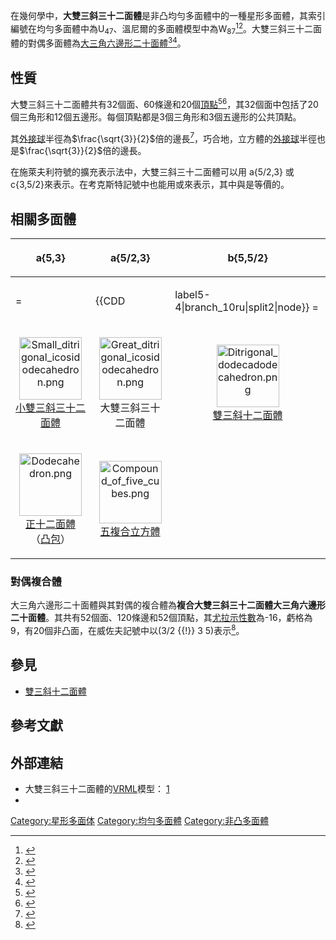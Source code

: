 {{Polyhedronbox
| name = 大雙三斜三十二面體
| polyhedron = 大雙三斜三十二面體
| imagename = Great ditrigonal icosidodecahedron.png
| rotating = Great ditrigonal icosidodecahedron.png
| rinfo = (點選檢視旋轉模型)
| Type = [[均勻多面體|均勻]]星形多面體
| Face = 32
| Edge = 60
| Vertice = 20
| Genu = 
| Face_type = {{nowrap|20個正三角形{3}}}<br/>{{nowrap|12個正五邊形{5}}}
| Vertice_type = ((3.5)<sup>3</sup>)/2
| Vertice_configuration = 
| Schläfli = 
| Wythoff = <sup>3</sup>/<sub>2</sub> | 3 5<br/>3 | <sup>3</sup>/<sub>2</sub> 5<br/>3 | 3 <sup>5</sup>/<sub>4</sub><br/>3/2 | <sup>3</sup>/<sub>2</sub> <sup>5</sup>/<sub>4</sub>
| Face_configuration = 20{3}+12{5}
| Conway = 
| Symmetry_group = I<sub>h</sub>, [5,3], *532
| Index_references = [[均勻多面體|U]]<sub>47</sub>, [[哈罗德·斯科特·麦克唐纳·考克斯特|C]]<sub>61</sub>, [[溫尼爾多面體模型列表|W]]<sub>87</sub>
| Rotation_group = 
| Dihedral_angle = 
| Properties = 
| 3d_image = 
| vfigimage = Great ditrigonal icosidodecahedron vertfig.png
| dual_image = DU47 great triambic icosahedron.png
| net_image = 
}}
在幾何學中，'''大雙三斜三十二面體'''是非凸均勻多面體中的一種星形多面體，其索引編號在均勻多面體中為U<sub>47</sub>、溫尼爾的多面體模型中為W<sub>87</sub><ref>{{cite book | author={{link-en|馬格努斯·J·溫尼爾|Magnus J. Wenninger|Wenninger, Magnus}} | title=Polyhedron Models | publisher=Cambridge University Press | year=1974 | isbn=0-521-09859-9 }}</ref><ref>{{Cite web |url=http://colinspics.org/life/maths/polyhedra/W87%20Great%20Ditrigonal%20Icosidodecahedron.htm |title=W<sub>87</sub> Great Ditrigonal Icosidodecahedron |publisher=colinspics.org |archiveurl=https://web.archive.org/web/20160901100403/http://colinspics.org/life/maths/polyhedra/W87%20Great%20Ditrigonal%20Icosidodecahedron.htm |archivedate=2016-09-01 |access-date=2016-09-01 |dead-url=yes }}</ref>。大雙三斜三十二面體的對偶多面體為[[大三角六邊形二十面體|大三角六邊形二十面體]]<ref>{{Cite web|url=http://archive.lib.msu.edu/crcmath/math/math/g/g263.htm|author=Eric W. Weisstein|title=Great Ditrigonal Icosidodecahedron whose Dual is the Great Triambic Icosahedron.|publisher=[[密西根州立大學|密西根州立大學]][[圖書館|圖書館]]|archiveurl=https://web.archive.org/web/20140711084522/http://archive.lib.msu.edu/crcmath/math/math/g/g263.htm|archivedate=2014-07-11|access-date=2016-09-01|dead-url=no}}</ref><ref>{{mathworld|urlname=GreatDitrigonalIcosidodecahedron |title= Great Ditrigonal Icosidodecahedron }}</ref>。

== 性質 ==
大雙三斜三十二面體共有32個面、60條邊和20個[[頂點_(幾何)|頂點]]<ref>{{Cite web|url=http://bulatov.org/polyhedra/uniform/u52.html|title=great ditrigonal icosidodecahedron|publisher=bulatov.org|archiveurl=https://web.archive.org/web/20160326135336/http://bulatov.org/polyhedra/uniform/u52.html|archivedate=2016-03-26|access-date=2016-09-01|dead-url=no}}</ref><ref>{{Cite web|url=http://www.mathconsult.ch/static/unipoly/47.html|title=Uniform Polyhedra 47: great ditrigonal icosidodecahedron|publisher=mathconsult|archiveurl=https://web.archive.org/web/20160328014803/http://www.mathconsult.ch/static/unipoly/47.html|archivedate=2016-03-28|access-date=2016-09-01|dead-url=no}}</ref>，其32個面中包括了20個三角形和12個五邊形。每個頂點都是3個三角形和3個五邊形的公共頂點。

其[[外接球|外接球]]半徑為<math>\frac{\sqrt{3}}{2}</math>倍的邊長<ref name=Weisstein2003>{{Citation
 | last = Weisstein | first =  Eric W
 | year = 2003
 | title = CRC concise encyclopedia of mathematics
 | isbn = 1-58488-347-2
 | publisher = Chapman & Hall/CRC
 | location = Boca Raton
}}</ref>，巧合地，立方體的[[外接球|外接球]]半徑也是<math>\frac{\sqrt{3}}{2}</math>倍的邊長。

在施萊夫利符號的擴充表示法中，大雙三斜三十二面體可以用 a{5/2,3} 或c{3,5/2}來表示。在考克斯特記號中也能用{{CDD||label5-4|branch_10ru|split2|node}}或{{CDD|node_h3|5-2|node|3|node}}來表示，其中{{CDD||label5-4|branch_10ru|split2|node}}與{{CDD|node_h3|5-2|node|3|node}}是等價的。

== 相關多面體 ==
{| class="wikitable" width="400" style="vertical-align:top;text-align:center"
!a{5,3}
!a{5/2,3}
!b{5,5/2}
|-
!{{CDD|label5-2|branch_10ru|split2|node}} = {{CDD|node_h3|5|node|3|node}} 
!{{CDD||label5-4|branch_10ru|split2|node}} = {{CDD|node_h3|5-2|node|3|node}}
!{{CDD|node|5|node_h3|5-2|node}}
|-
|align=center|[[File:Small_ditrigonal_icosidodecahedron.png|100px]]<br/>[[小雙三斜三十二面體|小雙三斜三十二面體]]
|align=center|[[File:Great_ditrigonal_icosidodecahedron.png|100px]]<br/>大雙三斜三十二面體
|align=center|[[File:Ditrigonal_dodecadodecahedron.png|100px]]<br/>[[雙三斜十二面體|雙三斜十二面體]]
|-
|align=center|[[File:Dodecahedron.png|100px]]<br/>[[正十二面體|正十二面體]] （[[凸包|凸包]]）
|align=center|[[File:Compound_of_five_cubes.png|100px]]<br/>[[五複合立方體|五複合立方體]]
|}
=== 對偶複合體 ===
大三角六邊形二十面體與其對偶的複合體為'''複合大雙三斜三十二面體大三角六邊形二十面體'''。其共有52個面、120條邊和52個頂點，其[[尤拉示性數|尤拉示性數]]為-16，虧格為9，有20個非凸面，在威佐夫記號中以(3/2 {{!}} 3 5)表示<ref>{{Cite web|url=http://bulatov.org/polyhedra/uniform_compounds/uc52.html|title=compound of great ditrigonal icosidodecahedron and great triambic icosahedron|publisher=bulatov.org|archiveurl=https://web.archive.org/web/20160304194912/http://bulatov.org/polyhedra/uniform_compounds/uc52.html|archivedate=2016-03-04|access-date=2016-09-01|dead-url=no}}</ref>。

==參見==
*[[雙三斜十二面體|雙三斜十二面體]]

== 參考文獻 ==
{{refbegin|2}}
{{reflist}}
{{refend}}

== 外部連結 ==
* 大雙三斜三十二面體的[[VRML|VRML]]模型： [https://web.archive.org/web/20050218090053/http://www.physics.orst.edu/~bulatov/polyhedra/uniform/u52.html]
*{{mathworld|urlname=GreatDitrigonalIcosidodecahedron |title= 大雙三斜三十二面體}}


[[Category:星形多面体|Category:星形多面体]]
[[Category:均勻多面體|Category:均勻多面體]]
[[Category:非凸多面體|Category:非凸多面體]]